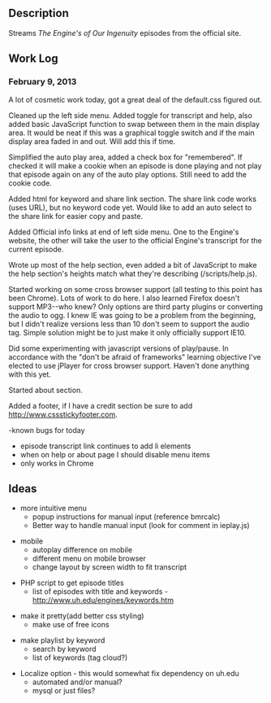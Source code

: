 ==Description==
Streams ''The Engine's of Our Ingenuity'' episodes from the official site.

==Work Log==
===February 9, 2013===
A lot of cosmetic work today, got a great deal of the default.css figured out.

Cleaned up the left side menu. Added toggle for transcript and help, also added basic JavaScript function to swap between them in the main display area. It would be neat if this was a graphical toggle switch and if the main display area faded in and out. Will add this if time.

Simplified the auto play area, added a check box for "remembered". If checked it will make a cookie when an episode is done playing and not play that episode again on any of the auto play options. Still need to add the cookie code.

Added html for keyword and share link section. The share link code works (uses URL), but no keyword code yet. Would like to add an auto select to the share link for easier copy and paste.

Added Official info links at end of left side menu. One to the Engine's website, the other will take the user to the official Engine's transcript for the current episode.

Wrote up most of the help section, even added a bit of JavaScript to make the help section's heights match what they're describing (/scripts/help.js).

Started working on some cross browser support (all testing to this point has been Chrome). Lots of work to do here. I  also learned Firefox doesn't support MP3--who knew? Only options are third party plugins or converting the audio to ogg. I knew IE was going to be a problem from the beginning, but I didn't realize versions less than 10 don't seem to support the audio tag. Simple solution might be to just make it only officially support IE10.

Did some experimenting with javascript versions of play/pause. In accordance with the "don't be afraid of frameworks" learning objective I've elected to use jPlayer for cross browser support. Haven't done anything with this yet.

Started about section.

Added a footer, if I have a credit section be sure to add http://www.cssstickyfooter.com.

-known bugs for today
* episode transcript link continues to add li elements
* when on help or about page I should disable menu items
* only works in Chrome


==Ideas==
* more intuitive menu
** popup instructions for manual input (reference bmrcalc)
** Better way to handle manual input (look for comment in ieplay.js)

* mobile
** autoplay difference on mobile
** different menu on mobile browser
** change layout by screen width to fit transcript

* PHP script to get episode titles
** list of episodes with title and keywords - http://www.uh.edu/engines/keywords.htm

* make it pretty(add better css styling)
** make use of free icons

* make playlist by keyword
** search by keyword
** list of keywords (tag cloud?)

* Localize option - this would somewhat fix dependency on uh.edu
** automated and/or manual?
** mysql or just files?